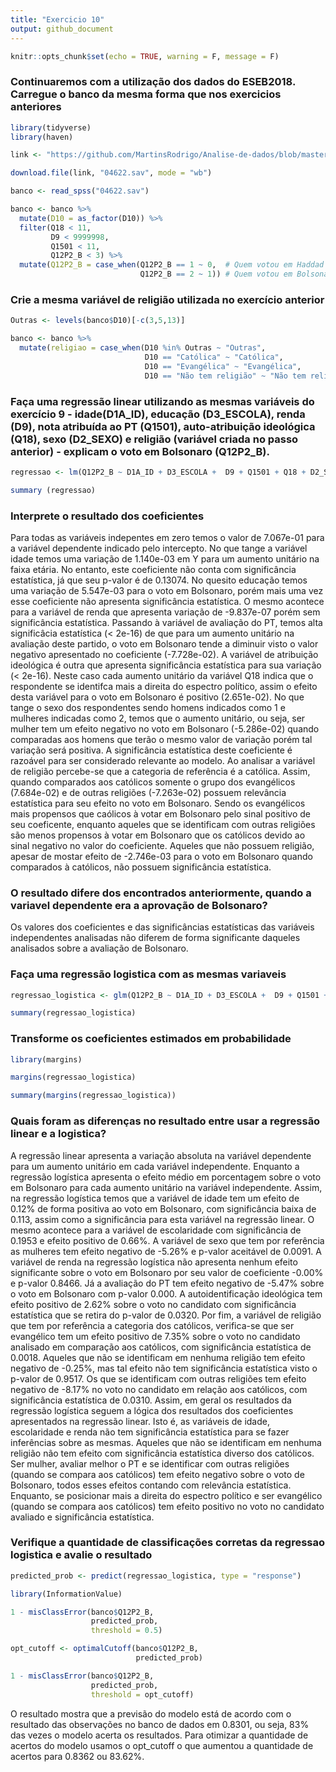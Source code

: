 ---
title: "Exercicio 10"
output: github_document
---

```{r setup, include=FALSE}
knitr::opts_chunk$set(echo = TRUE, warning = F, message = F)
```

### Continuaremos com a utilização dos dados do ESEB2018. Carregue o banco da mesma forma que nos exercicios anteriores

```{r}
library(tidyverse)
library(haven)

link <- "https://github.com/MartinsRodrigo/Analise-de-dados/blob/master/04622.sav?raw=true"

download.file(link, "04622.sav", mode = "wb")

banco <- read_spss("04622.sav") 

banco <- banco %>%
  mutate(D10 = as_factor(D10)) %>%
  filter(Q18 < 11,
         D9 < 9999998,
         Q1501 < 11,
         Q12P2_B < 3) %>%
  mutate(Q12P2_B = case_when(Q12P2_B == 1 ~ 0,  # Quem votou em Haddad = 0
                             Q12P2_B == 2 ~ 1)) # Quem votou em Bolsonaro = 1
```

### Crie a mesma variável de religião utilizada no exercício anterior

```{r}
Outras <- levels(banco$D10)[-c(3,5,13)]

banco <- banco %>%
  mutate(religiao = case_when(D10 %in% Outras ~ "Outras",
                              D10 == "Católica" ~ "Católica",
                              D10 == "Evangélica" ~ "Evangélica",
                              D10 == "Não tem religião" ~ "Não tem religião"))


```

### Faça uma regressão linear utilizando as mesmas variáveis do exercício 9 - idade(D1A_ID), educação (D3_ESCOLA), renda (D9), nota atribuída ao PT (Q1501), auto-atribuição ideológica (Q18), sexo (D2_SEXO) e religião (variável criada no passo anterior) - explicam o voto em Bolsonaro (Q12P2_B).

```{r}
regressao <- lm(Q12P2_B ~ D1A_ID + D3_ESCOLA +  D9 + Q1501 + Q18 + D2_SEXO + religiao, data = banco)

summary (regressao)
```

### Interprete o resultado dos coeficientes

Para todas as variáveis indepentes em zero temos o valor de 7.067e-01 para a variável dependente indicado pelo intercepto. No que tange a variável idade temos uma variação de 1.140e-03 em Y para um aumento unitário na faixa etária. No entanto, este coeficiente não conta com significância estatística, já que seu p-valor é de 0.13074. No quesito educação temos uma variação de 5.547e-03 para o voto em Bolsonaro, porém mais uma vez esse coeficiente não apresenta significância estatística. O mesmo acontece para a variável de renda que apresenta variação de -9.837e-07 porém sem significância estatística. Passando à variável de avaliação do PT, temos alta significâcia estatística (< 2e-16) de que para um aumento unitário na avaliação deste partido, o voto em Bolsonaro tende a diminuir visto o valor negativo apresentado no coeficiente (-7.728e-02). A variável de atribuição ideológica é outra que apresenta significância estatística para sua variação (< 2e-16). Neste caso cada aumento unitário da variável Q18 indica que o respondente se identifca mais a direita do espectro político, assim o efeito desta variável para o voto em Bolsonaro é positivo (2.651e-02). No que tange o sexo dos respondentes sendo homens indicados como 1 e mulheres indicadas como 2, temos que o aumento unitário, ou seja, ser mulher tem um efeito negativo no voto em Bolsonaro (-5.286e-02) quando comparadas aos homens que terão o mesmo valor de variação porém tal variação será positiva. A significância estatística deste coeficiente é razoável para ser considerado relevante ao modelo. Ao analisar a variável de religião percebe-se que a categoria de referência é a católica. Assim, quando comparados aos católicos somente o grupo dos evangélicos (7.684e-02) e de outras religiões (-7.263e-02) possuem relevância estatística para seu efeito no voto em Bolsonaro. Sendo os evangélicos mais propensos que caólicos à votar em Bolsonaro pelo sinal positivo de seu coeficente, enquanto aqueles que se identificam com outras religiões são menos propensos à votar em Bolsonaro que os católicos devido ao sinal negativo no valor do coeficiente. Aqueles que não possuem religião, apesar de mostar efeito de -2.746e-03 para o voto em Bolsonaro quando comparados à católicos, não possuem significância estatística.

### O resultado difere dos encontrados anteriormente, quando a variavel dependente era a aprovação de Bolsonaro?

Os valores dos coeficientes e das significâncias estatísticas das variáveis independentes analisadas não diferem de forma significante daqueles analisados sobre a avaliação de Bolsonaro.

### Faça uma regressão logistica com as mesmas variaveis

```{r}
regressao_logistica <- glm(Q12P2_B ~ D1A_ID + D3_ESCOLA +  D9 + Q1501 + Q18 + D2_SEXO + religiao, data = banco, family = "binomial")

summary(regressao_logistica)
```

### Transforme os coeficientes estimados em probabilidade

```{r}

library(margins)

margins(regressao_logistica)

summary(margins(regressao_logistica))
```

### Quais foram as diferenças no resultado entre usar a regressão linear e a logistica?

A regressão linear apresenta a variação absoluta na variável dependente para um aumento unitário em cada variável independente. Enquanto a regressão logística apresenta o efeito médio em porcentagem sobre o voto em Bolsonaro para cada aumento unitário na variável independente. Assim, na regressão logística temos que a variável de idade tem um efeito de 0.12% de forma positiva ao voto em Bolsonaro, com significância baixa de 0.113, assim como a significância para esta variável na regressão linear. O mesmo acontece para a variável de escolaridade com significância de 0.1953 e efeito positivo de 0.66%. A variável de sexo que tem por referência as mulheres tem efeito negativo de -5.26% e p-valor aceitável de 0.0091. A variável de renda na regressão logística não apresenta nenhum efeito significante sobre o voto em Bolsonaro por seu valor de coeficiente -0.00% e p-valor 0.8466. Já a avaliação do PT tem efeito negativo de -5.47% sobre o voto em Bolsonaro com p-valor 0.000. A autoidentificação ideológica tem efeito positivo de 2.62% sobre o voto no candidato com significância estatística que se retira do p-valor de 0.0320. Por fim, a variável de religião que tem por referência a categoria dos católicos, verifica-se que ser evangélico tem um efeito positivo de 7.35% sobre o voto no candidato analisado em comparação aos católicos, com significância estatística de 0.0018. Aqueles que não se identificam em nenhuma religião tem efeito negativo de -0.25%, mas tal efeito não tem significância estatística visto o p-valor de 0.9517. Os que se identificam com outras religiões tem efeito negativo de -8.17% no voto no candidato em relação aos católicos, com significância estatística de 0.0310. Assim, em geral os resultados da regressão logística seguem a lógica dos resultados dos coeficientes apresentados na regressão linear. Isto é, as variáveis de idade, escolaridade e renda não tem significância estatística para se fazer inferências sobre as mesmas. Aqueles que não se identificam em nenhuma religião não tem efeito com significância estatística diverso dos católicos. Ser mulher, avaliar melhor o PT e se identificar com outras religiões (quando se compara aos católicos) tem efeito negativo sobre o voto de Bolsonaro, todos esses efeitos contando com relevância estatística. Enquanto, se posicionar mais a direita do espectro político e ser evangélico (quando se compara aos católicos) tem efeito positivo no voto no candidato avaliado e significância estatística.

### Verifique a quantidade de classificações corretas da regressao logistica e avalie o resultado

```{r}
predicted_prob <- predict(regressao_logistica, type = "response")

library(InformationValue)

1 - misClassError(banco$Q12P2_B, 
                  predicted_prob, 
                  threshold = 0.5)

opt_cutoff <- optimalCutoff(banco$Q12P2_B, 
                            predicted_prob)

1 - misClassError(banco$Q12P2_B, 
                  predicted_prob, 
                  threshold = opt_cutoff)
```

O resultado mostra que a previsão do modelo está de acordo com o resultado das observações no banco de dados em 0.8301, ou seja, 83% das vezes o modelo acerta os resultados. Para otimizar a quantidade de acertos do modelo usamos o opt_cutoff o que aumentou a quantidade de acertos para  0.8362 ou 83.62%.
